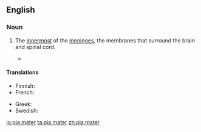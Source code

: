 ==English==

===Noun===
{{en-noun}}
{{wikipedia}}

# {{context|anatomy|lang=en}} The [[innermost]] of the [[meninges]], the membranes that surround the brain and spinal cord.
#*{{quote-magazine|year=2013|month=May-June|author=[http://www.americanscientist.org/authors/detail/charles-t-ambrose Charles T. Ambrose]
|title=[http://www.americanscientist.org/issues/feature/2013/3/alzheimerrsquos-disease-the-great-morbidity-of-the-21st-century Alzheimer’s Disease]
|volume=101|issue=3|page=200|magazine={{w|American Scientist}}
|passage=Similar studies of rats have employed four different intracranial resorbable, slow sustained release systems&mdash;&nbsp;[&hellip;]. Such a slow-release device containing angiogenic factors could be placed on the '''pia mater''' covering the cerebral cortex and tested in persons with senile dementia in long term studies.}}

====Translations====
{{trans-top|innermost of the meninges}}
* Finnish: {{t|fi|pehmeäkalvo}}
* French: {{t+|fr|pie-mère|f}}
{{trans-mid}}
* Greek: {{t|el|χοριοειδής μήνιγξ|f|tr=chorioidís míninx|sc=Grek}}
* Swedish: {{t|sv|mjuka hjärnhinnan|c}}
{{trans-bottom}}

[[io:pia mater]]
[[ta:pia mater]]
[[zh:pia mater]]